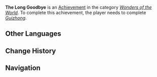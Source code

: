 {{Achievement Infobox
|title        = 
|id           = 84017
|order id     = 4018
|category     = Wonders of the World
|description  = Prepare everything necessary for the Rite of Parting.
|requirements = Complete ''[[Guizhong (Archon Quest)|Guizhong]].''
|primogems    = 5
|tracking     = 
|hidden       = 1
|quest        = Farewell, Archaic Lord
|type         = Quest
}}
'''The Long Goodbye''' is an [[Achievement]] in the category ''[[Wonders of the World]]''. To complete this achievement, the player needs to complete ''[[Guizhong (Archon Quest)|Guizhong]].''
<!--
==Trivia==

==Video Guides==
{{EVT
|video1   = 
|caption1 = 
}}
-->
==Other Languages==
{{Other Languages
|en      = The Long Goodbye
|zhs     = 漫长的送别
|zhs_rm  = Màncháng de Sòngbié
|zht     = 漫長的送別
|zht_rm  = Màncháng de Sòngbié
|zh_tl   = The Long Farewell Seeing-Off
|ja      = 長い別れ
|ja_rm   = Nagai Wakare
|ko      = 기나긴 송별
|ko_rm   = 
|ko_tl   = 
|es      = Rex tremendae
|es_tl   = 
|fr      = Un long adieu
|fr_tl   = A Long Goodbye
|ru      = Затянутая Церемония Вознесения
|ru_tl   = 
|th      = การบอกลาอันยาวนาน
|th_rm   = 
|th_tl   = 
|vi      = Cuộc Chia Ly Dài Nhất
|vi_tl   = 
|de      = Langer Abschied
|de_tl   = Long Goodbye
|id      = Perpisahan Panjang
|id_tl   = The Long Goodbye
|pt      = Longa Despedida
|pt_tl   = 
}}

==Change History==
{{Change History|1.0}}
<!--
==References==
{{Reflist}}
-->
==Navigation==
{{Achievement Navbox|Wonders of the World|Quest}}